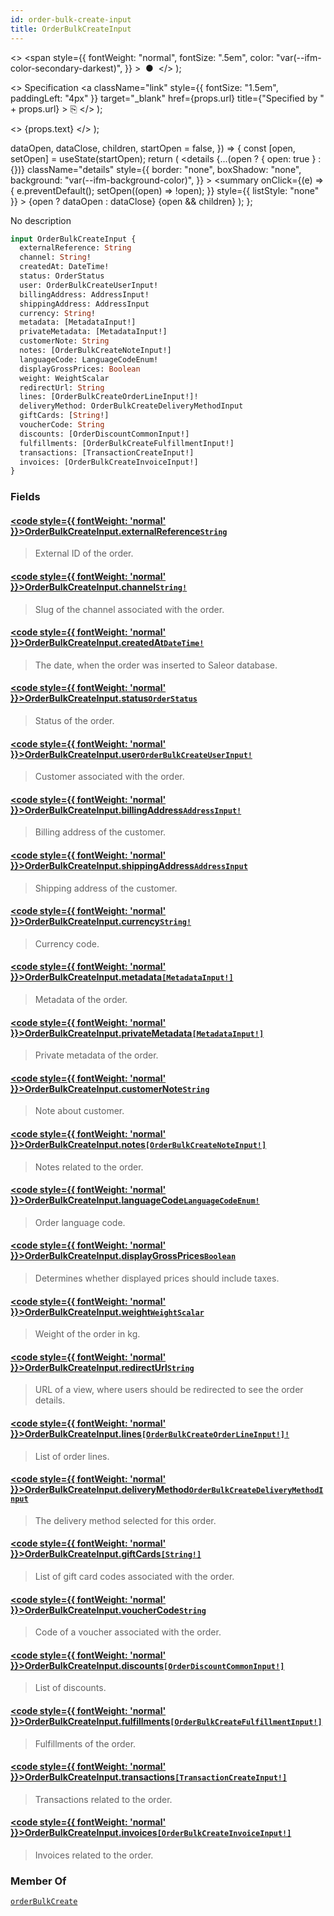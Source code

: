 ```yaml
---
id: order-bulk-create-input
title: OrderBulkCreateInput
---
```


  <>
    <span
      style={{
        fontWeight: "normal",
        fontSize: ".5em",
        color: "var(--ifm-color-secondary-darkest)",
      }}
    >
      &nbsp;●&nbsp;
    </span>
  </>
);

  <>
    Specification
    <a
      className="link"
      style={{ fontSize: "1.5em", paddingLeft: "4px" }}
      target="\_blank"
      href={props.url}
      title={"Specified by " + props.url}
    >
      ⎘
    </a>
  </>
);

  <>
    <span className={props.class}>{props.text}</span>
  </>
);


  dataOpen,
  dataClose,
  children,
  startOpen = false,
}) => {
  const [open, setOpen] = useState(startOpen);
  return (
    <details
      {...(open ? { open: true } : {})}
      className="details"
      style={{
        border: "none",
        boxShadow: "none",
        background: "var(--ifm-background-color)",
      }}
    >
      <summary
        onClick={(e) => {
          e.preventDefault();
          setOpen((open) => !open);
        }}
        style={{ listStyle: "none" }}
      >
        {open ? dataOpen : dataClose}
      </summary>
      {open && children}
    </details>
  );
};

No description

```graphql
input OrderBulkCreateInput {
  externalReference: String
  channel: String!
  createdAt: DateTime!
  status: OrderStatus
  user: OrderBulkCreateUserInput!
  billingAddress: AddressInput!
  shippingAddress: AddressInput
  currency: String!
  metadata: [MetadataInput!]
  privateMetadata: [MetadataInput!]
  customerNote: String
  notes: [OrderBulkCreateNoteInput!]
  languageCode: LanguageCodeEnum!
  displayGrossPrices: Boolean
  weight: WeightScalar
  redirectUrl: String
  lines: [OrderBulkCreateOrderLineInput!]!
  deliveryMethod: OrderBulkCreateDeliveryMethodInput
  giftCards: [String!]
  voucherCode: String
  discounts: [OrderDiscountCommonInput!]
  fulfillments: [OrderBulkCreateFulfillmentInput!]
  transactions: [TransactionCreateInput!]
  invoices: [OrderBulkCreateInvoiceInput!]
}
```

### Fields

#### [<code style={{ fontWeight: 'normal' }}>OrderBulkCreateInput.<b>externalReference</b></code>](#)<Bullet />[`String`](../../../api-reference/miscellaneous/scalars/string) <Badge class="badge badge--secondary" text="scalar"/> <Badge class="badge badge--secondary" text="miscellaneous"/>

> External ID of the order.

#### [<code style={{ fontWeight: 'normal' }}>OrderBulkCreateInput.<b>channel</b></code>](#)<Bullet />[`String!`](../../../api-reference/miscellaneous/scalars/string) <Badge class="badge badge--secondary" text="non-null"/> <Badge class="badge badge--secondary" text="scalar"/> <Badge class="badge badge--secondary" text="miscellaneous"/>

> Slug of the channel associated with the order.

#### [<code style={{ fontWeight: 'normal' }}>OrderBulkCreateInput.<b>createdAt</b></code>](#)<Bullet />[`DateTime!`](../../../api-reference/miscellaneous/scalars/date-time) <Badge class="badge badge--secondary" text="non-null"/> <Badge class="badge badge--secondary" text="scalar"/> <Badge class="badge badge--secondary" text="miscellaneous"/>

> The date, when the order was inserted to Saleor database.

#### [<code style={{ fontWeight: 'normal' }}>OrderBulkCreateInput.<b>status</b></code>](#)<Bullet />[`OrderStatus`](../../../api-reference/orders/enums/order-status) <Badge class="badge badge--secondary" text="enum"/> <Badge class="badge badge--secondary" text="orders"/>

> Status of the order.

#### [<code style={{ fontWeight: 'normal' }}>OrderBulkCreateInput.<b>user</b></code>](#)<Bullet />[`OrderBulkCreateUserInput!`](../../../api-reference/orders/inputs/order-bulk-create-user-input) <Badge class="badge badge--secondary" text="non-null"/> <Badge class="badge badge--secondary" text="input"/> <Badge class="badge badge--secondary" text="orders"/>

> Customer associated with the order.

#### [<code style={{ fontWeight: 'normal' }}>OrderBulkCreateInput.<b>billingAddress</b></code>](#)<Bullet />[`AddressInput!`](../../../api-reference/miscellaneous/inputs/address-input) <Badge class="badge badge--secondary" text="non-null"/> <Badge class="badge badge--secondary" text="input"/> <Badge class="badge badge--secondary" text="miscellaneous"/>

> Billing address of the customer.

#### [<code style={{ fontWeight: 'normal' }}>OrderBulkCreateInput.<b>shippingAddress</b></code>](#)<Bullet />[`AddressInput`](../../../api-reference/miscellaneous/inputs/address-input) <Badge class="badge badge--secondary" text="input"/> <Badge class="badge badge--secondary" text="miscellaneous"/>

> Shipping address of the customer.

#### [<code style={{ fontWeight: 'normal' }}>OrderBulkCreateInput.<b>currency</b></code>](#)<Bullet />[`String!`](../../../api-reference/miscellaneous/scalars/string) <Badge class="badge badge--secondary" text="non-null"/> <Badge class="badge badge--secondary" text="scalar"/> <Badge class="badge badge--secondary" text="miscellaneous"/>

> Currency code.

#### [<code style={{ fontWeight: 'normal' }}>OrderBulkCreateInput.<b>metadata</b></code>](#)<Bullet />[`[MetadataInput!]`](../../../api-reference/miscellaneous/inputs/metadata-input) <Badge class="badge badge--secondary" text="list"/> <Badge class="badge badge--secondary" text="input"/> <Badge class="badge badge--secondary" text="miscellaneous"/>

> Metadata of the order.

#### [<code style={{ fontWeight: 'normal' }}>OrderBulkCreateInput.<b>privateMetadata</b></code>](#)<Bullet />[`[MetadataInput!]`](../../../api-reference/miscellaneous/inputs/metadata-input) <Badge class="badge badge--secondary" text="list"/> <Badge class="badge badge--secondary" text="input"/> <Badge class="badge badge--secondary" text="miscellaneous"/>

> Private metadata of the order.

#### [<code style={{ fontWeight: 'normal' }}>OrderBulkCreateInput.<b>customerNote</b></code>](#)<Bullet />[`String`](../../../api-reference/miscellaneous/scalars/string) <Badge class="badge badge--secondary" text="scalar"/> <Badge class="badge badge--secondary" text="miscellaneous"/>

> Note about customer.

#### [<code style={{ fontWeight: 'normal' }}>OrderBulkCreateInput.<b>notes</b></code>](#)<Bullet />[`[OrderBulkCreateNoteInput!]`](../../../api-reference/orders/inputs/order-bulk-create-note-input) <Badge class="badge badge--secondary" text="list"/> <Badge class="badge badge--secondary" text="input"/> <Badge class="badge badge--secondary" text="orders"/>

> Notes related to the order.

#### [<code style={{ fontWeight: 'normal' }}>OrderBulkCreateInput.<b>languageCode</b></code>](#)<Bullet />[`LanguageCodeEnum!`](../../../api-reference/miscellaneous/enums/language-code-enum) <Badge class="badge badge--secondary" text="non-null"/> <Badge class="badge badge--secondary" text="enum"/> <Badge class="badge badge--secondary" text="miscellaneous"/>

> Order language code.

#### [<code style={{ fontWeight: 'normal' }}>OrderBulkCreateInput.<b>displayGrossPrices</b></code>](#)<Bullet />[`Boolean`](../../../api-reference/miscellaneous/scalars/boolean) <Badge class="badge badge--secondary" text="scalar"/> <Badge class="badge badge--secondary" text="miscellaneous"/>

> Determines whether displayed prices should include taxes.

#### [<code style={{ fontWeight: 'normal' }}>OrderBulkCreateInput.<b>weight</b></code>](#)<Bullet />[`WeightScalar`](../../../api-reference/miscellaneous/scalars/weight-scalar) <Badge class="badge badge--secondary" text="scalar"/> <Badge class="badge badge--secondary" text="miscellaneous"/>

> Weight of the order in kg.

#### [<code style={{ fontWeight: 'normal' }}>OrderBulkCreateInput.<b>redirectUrl</b></code>](#)<Bullet />[`String`](../../../api-reference/miscellaneous/scalars/string) <Badge class="badge badge--secondary" text="scalar"/> <Badge class="badge badge--secondary" text="miscellaneous"/>

> URL of a view, where users should be redirected to see the order details.

#### [<code style={{ fontWeight: 'normal' }}>OrderBulkCreateInput.<b>lines</b></code>](#)<Bullet />[`[OrderBulkCreateOrderLineInput!]!`](../../../api-reference/orders/inputs/order-bulk-create-order-line-input) <Badge class="badge badge--secondary" text="non-null"/> <Badge class="badge badge--secondary" text="input"/> <Badge class="badge badge--secondary" text="orders"/>

> List of order lines.

#### [<code style={{ fontWeight: 'normal' }}>OrderBulkCreateInput.<b>deliveryMethod</b></code>](#)<Bullet />[`OrderBulkCreateDeliveryMethodInput`](../../../api-reference/orders/inputs/order-bulk-create-delivery-method-input) <Badge class="badge badge--secondary" text="input"/> <Badge class="badge badge--secondary" text="orders"/>

> The delivery method selected for this order.

#### [<code style={{ fontWeight: 'normal' }}>OrderBulkCreateInput.<b>giftCards</b></code>](#)<Bullet />[`[String!]`](../../../api-reference/miscellaneous/scalars/string) <Badge class="badge badge--secondary" text="list"/> <Badge class="badge badge--secondary" text="scalar"/> <Badge class="badge badge--secondary" text="miscellaneous"/>

> List of gift card codes associated with the order.

#### [<code style={{ fontWeight: 'normal' }}>OrderBulkCreateInput.<b>voucherCode</b></code>](#)<Bullet />[`String`](../../../api-reference/miscellaneous/scalars/string) <Badge class="badge badge--secondary" text="scalar"/> <Badge class="badge badge--secondary" text="miscellaneous"/>

> Code of a voucher associated with the order.
>
> <Badge text="Added in Saleor 3.18" class="secondary margin-bottom--sm" />

#### [<code style={{ fontWeight: 'normal' }}>OrderBulkCreateInput.<b>discounts</b></code>](#)<Bullet />[`[OrderDiscountCommonInput!]`](../../../api-reference/orders/inputs/order-discount-common-input) <Badge class="badge badge--secondary" text="list"/> <Badge class="badge badge--secondary" text="input"/> <Badge class="badge badge--secondary" text="orders"/>

> List of discounts.

#### [<code style={{ fontWeight: 'normal' }}>OrderBulkCreateInput.<b>fulfillments</b></code>](#)<Bullet />[`[OrderBulkCreateFulfillmentInput!]`](../../../api-reference/orders/inputs/order-bulk-create-fulfillment-input) <Badge class="badge badge--secondary" text="list"/> <Badge class="badge badge--secondary" text="input"/> <Badge class="badge badge--secondary" text="orders"/>

> Fulfillments of the order.

#### [<code style={{ fontWeight: 'normal' }}>OrderBulkCreateInput.<b>transactions</b></code>](#)<Bullet />[`[TransactionCreateInput!]`](../../../api-reference/payments/inputs/transaction-create-input) <Badge class="badge badge--secondary" text="list"/> <Badge class="badge badge--secondary" text="input"/> <Badge class="badge badge--secondary" text="payments"/>

> Transactions related to the order.

#### [<code style={{ fontWeight: 'normal' }}>OrderBulkCreateInput.<b>invoices</b></code>](#)<Bullet />[`[OrderBulkCreateInvoiceInput!]`](../../../api-reference/orders/inputs/order-bulk-create-invoice-input) <Badge class="badge badge--secondary" text="list"/> <Badge class="badge badge--secondary" text="input"/> <Badge class="badge badge--secondary" text="orders"/>

> Invoices related to the order.

### Member Of

[`orderBulkCreate`](../../../api-reference/orders/mutations/order-bulk-create) <Badge class="badge badge--secondary" text="mutation"/>
